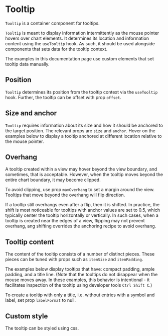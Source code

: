 
# Tooltip

<Meta of={TooltipStories} />

`Tooltip` is a container component for tooltips.

<ArgTypes of={TooltipStories} />

`Tooltip` is meant to display information intermittently as the mouse pointer hovers over chart elements.
It determines its location and information content using the `useTooltip` hook.
As such, it should be used alongside components that sets data for the tooltip context.

The examples in this documentation page use custom elements that set tooltip data manually.

## Position

`Tooltip` determines its position from the tooltip context via the `useTooltip` hook.
Further, the tooltip can be offset with prop `offset`.

<Canvas of={TooltipStories.Position} />

## Size and anchor

`Tooltip` requires information about its size and how it should be anchored to the target position.
The relevant props are `size` and `anchor`.
Hover on the examples below to display a tooltip anchored at different location relative to the mouse pointer.

<Canvas of={TooltipStories.AnchoredMiddleLeft} />
<Canvas of={TooltipStories.AnchoredTopRight} />

## Overhang

A tooltip created within a view may hover beyond the view boundary, and sometimes, that is acceptable.
However, when the tooltip moves beyond the entire chart boundary, it may become clipped.

To avoid clipping, use prop `maxOverhang` to set a margin around the view.
Tooltips that move beyond the overhang will flip direction.

<Canvas of={TooltipStories.LargeOverhang} />
<Canvas of={TooltipStories.SmallOverhang} />

If a tooltip still overhangs even after a flip, then it is shifted.
In practice, the shift is most noticeable for tooltips with anchor values are set to 0.5,
which typically center the tooltip horizontally or vertically.
In such cases, when a tooltip is created near the edges of a view, flipping may not prevent overhang,
ang shifting overrides the anchoring recipe to avoid overhang.

<Canvas of={TooltipStories.OverhangShiftX} />
<Canvas of={TooltipStories.OverhangShiftY} />

## Tooltip content

The content of the tooltip consists of a number of distinct pieces.
These pieces can be tuned with props such as `itemSize` and `itemPadding`.

The examples below display tooltips that have: compact padding, ample padding, and a title line.
(Note that the tooltips do not disappear when the mouse moves away.
In these examples, this behavior is intentional -
it facilitates inspection of the tooltip using developer tools `Ctrl Shift C`.)

<Canvas of={TooltipStories.SmallItemPadding} />
<Canvas of={TooltipStories.LargeItemPadding} />
<Canvas of={TooltipStories.Title} />

To create a tooltip with only a title, i.e. without entries with a symbol and label, set prop `labelFormat` to null.

<Canvas of={TooltipStories.OnlyTitle} />

## Custom style

The tooltip can be styled using css.

<Canvas of={TooltipStories.CustomStyle} />
